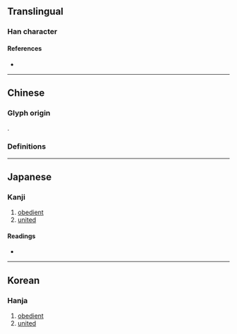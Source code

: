 {{character info/new}}
==Translingual==

===Han character===
{{Han char|rn=29|rad=又|as=04|sn=6|four=|canj=EEE,XEEE|ids=⿱又双}}

====References====
* {{Han ref|kx=0165.290|dkj=03139|dj=0376.110|hdz=10394.080|uh=53D2|ud=21458}}

----

==Chinese==

===Glyph origin===
{{Han etym}}
{{liushu|p}}.

===Definitions===
{{zh-see|若|v}}

----

==Japanese==

===Kanji===
{{ja-kanji|grade=|rs=又04}}

# [[obedient]]
# [[united]]

====Readings====
* {{ja-readings|on=[[じゃく]] (jaku), [[にゃく]] (nyaku)|kun=[[したがう]] (shitagau)}}

----

==Korean==

===Hanja===
{{ko-hanja|hangeul=약|rv=yak|mr=yak}}

# [[obedient]]
# [[united]]